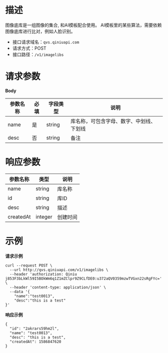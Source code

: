 # **描述**
图像底库是一组图像的集合, 和AI模板配合使用。 AI模板里的某些算法，需要依赖图像底库进行比对，例如人脸识别。

* 接口请求域名：`qvs.qiniuapi.com`
* 请求方式：POST
* 接口路径：`/v1/imagelibs`

# **请求参数**
**Body**

|参数名称|必填|字段类型|说明|
|---|---|---|---|
|name|是|string|库名称，可包含字母、数字、中划线、下划线
|desc|否|string|备注



# **响应参数**
|参数名称|类型|说明|
|---|---|---|
|name|string|库名称
|id|string|库ID
|desc|string|描述	
|createdAt|integer|创建时间

# **示例**

**请求示例**

```
curl --request POST \
  --url http://qvs.qiniuapi.com/v1/imagelibs \
  --header 'authorization: Qiniu j853F3bLkWl59I5BOkWm6q1Z1mZClpr9Z9CLfDE0:u372aQV0359mzwTVGxn22sRgFYc=' \
  --header 'content-type: application/json' \
  --data '{
	"name":"test0013",
	"desc":"this is a test"
}'
```
**响应示例**

```
{
  "id": "2akrars59hm2l",
  "name": "test0013",
  "desc": "this is a test",
  "createdAt": 1586847620
}
```